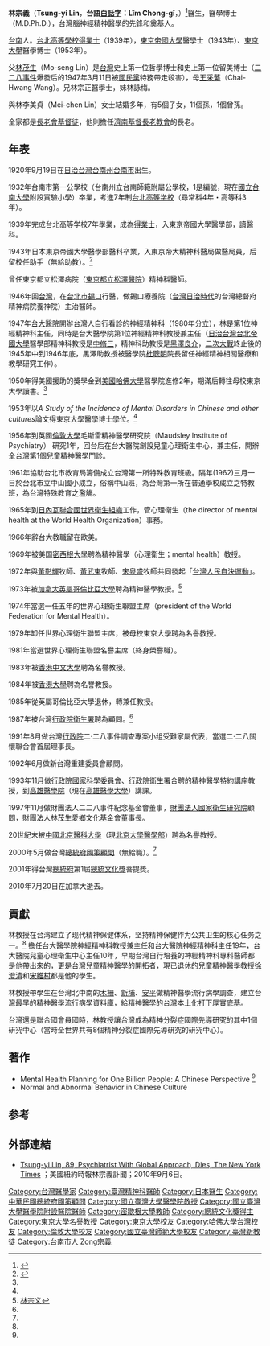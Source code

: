 {{Infobox_Person
|name=林宗義
|image_name=
|box_width=
|caption=
|occupation=
|period=
|birth_name=
|other_names=
|foreign_names=
|english_names=Lin Tsung-yi
|sex=男
|birth_date={{birth date|1920|9|19}}
|birth_place={{TWN-JPN}}[[台南州|台南州]][[台南市|台南市]]
|death_date={{death date and age|2010|7|20|1920|9|19}}
|death_place={{CAN}}
|nationality={{JPN-EMP}}（1920年–1945年）<br>{{ROC}}（1945年–2010年）<br>{{CAN}}（？–2010年）
|residence=
|languages=
|height=
|weight=
|party=
|religion=[[長老會|長老會]][[基督徒|基督徒]]
|spouse={{marriage|林李美貞|1946|2010}}
|children=長女林-{郁}-文、幼女林悅文等五子女
|relatives=父：[[林茂生|林茂生]]<br>母：王采蘩<br>兄：林宗正<br>妹：林詠梅<br>弟: 林宗光
|educate=[[台北高等學校|台北高等學校]][[得業士|得業士]]（1939年）<br>[[東京帝國大學|東京帝國大學]]醫學士（1943年）<br>[[東京大學|東京大學]]醫學博士（1953年）
|past=精神科醫師、學者、教授
|work=
|award=第1屆[[總統文化獎|總統文化獎]]菩提獎<br>「傑出台裔加拿大人獎」(Outstanding Taiwanese-Canadian Awards)
}}

'''林宗義'''（'''Tsung-yi Lin'''，'''台語[[白話字|白話字]]：Lîm Chong-gī '''，{{bd|1920年|9月19日|2010年|7月20日|catIdx=Lin林宗義}}）<ref name="传记">{{Cite web |url=http://www.nytimes.com/2010/09/07/health/07tlin.html |title=Tsung-yi Lin, 89, Psychiatrist With Global Approach, Dies |access-date=2010-09-07 |archive-date=2021-02-27 |archive-url=https://web.archive.org/web/20210227132158/https://www.nytimes.com/2010/09/07/health/07tlin.html |dead-url=no }}</ref>醫生，醫學博士（M.D.Ph.D.），台灣腦神經精神醫學的先鋒和奠基人。

[[台南|台南]]人。[[台北高等學校|台北高等學校]][[得業士|得業士]]（1939年），[[東京帝國大學|東京帝國大學]]醫學士（1943年）、[[東京大學|東京大學]]醫學博士（1953年）。

父[[林茂生|林茂生]]（Mo-seng Lin）是[[台灣|台灣]]史上第一位哲學博士和史上第一位留美博士（[[二二八事件|二二八事件]]爆發后的1947年3月11日被[[國民黨|國民黨]]特務帶走殺害），母[[王采蘩|王采蘩]]（Chai-Hwang Wang）。兄林宗正醫學士，妹林詠梅。

與林李美貞（Mei-chen Lin）女士結婚多年，有5個子女，11個孫，1個曾孫。

全家都是[[長老會|長老會]][[基督徒|基督徒]]，他則擔任[[濟南基督長老教會|濟南基督長老教會]]的長老。

== 年表 ==
1920年9月19日在[[日治台灣|日治台灣]][[台南州|台南州]][[台南市|台南市]]出生。

1932年台南市第一公學校（台南州立台南師範附屬公學校，1是編號，現在[[國立台南大學|國立台南大學]]附設實驗小學）卒業，考進7年制[[台北高等学校|台北高等学校]]（尋常科4年・高等科3年）。

1939年完成台北高等学校7年學業，成為[[得業士|得業士]]，入東京帝國大學醫學部，讀醫科。

1943年日本東京帝國大學醫學部醫科卒業，入東京帝大精神科醫局做醫局員，后留校任助手（無給助教）。<ref name="简历">{{Cite web |url=http://www.huaxia.com/lasd/hxrwk/ddrw/tw/2003/07/505206.html |title=林宗义 |access-date=2010-09-07 |archive-date=2019-06-11 |archive-url=https://web.archive.org/web/20190611113549/http://www.huaxia.com/lasd/hxrwk/ddrw/tw/2003/07/505206.html |dead-url=no }}</ref>

曾任東京都立松澤病院（[[東京都立松澤醫院|東京都立松澤醫院]]）精神科醫師。

1946年回[[台灣|台灣]]，在[[台北市|台北市]][[錫口|錫口]]行醫，做錫口療養院（[[台灣日治時代|台灣日治時代]]的台灣總督府精神病院養神院）主治醫師。

1947年[[台大醫院|台大醫院]]開辦台灣人自行看診的神經精神科（1980年分立），林是第1位神經精神科主任，同時是台大醫學院第1位神經精神科教授兼主任（[[日治台灣|日治台灣]][[台北帝國大學|台北帝國大學]]醫學部精神科教授是[[中脩三|中脩三]]，精神科助教授是[[黑澤良介|黑澤良介]]，[[二次大戰|二次大戰]]終止後的1945年中到1946年底，黑澤助教授被醫學院[[杜聰明|杜聰明]]院長留任神經精神相關醫療和教學研究工作）。

1950年得美國援助的獎學金到[[美國|美國]][[哈佛大學|哈佛大學]]醫學院進修2年，期滿后轉往母校東京大學讀書。<ref name="简历"/>

1953年以''A Study of the Incidence of Mental Disorders in Chinese and other cultures''論文得[[東京大學|東京大學]]醫學博士學位。<ref name="传记" />

1956年到英國[[倫敦大學|倫敦大學]]毛斯雷精神醫學研究院（Maudsley Institute of Psychiatry） 研究1年，回台后在台大醫院創設兒童心理衛生中心，兼主任，開辦全台灣第1個兒童精神醫學門診。

1961年協助台北市教育局籌備成立台灣第一所特殊教育班級。隔年(1962)三月一日於台北市立中山國小成立，俗稱中山班，為台灣第一所在普通學校成立之特教班，為台灣特殊教育之濫觴。

1965年到[[日內瓦|日內瓦]][[聯合國|聯合國]][[世界衛生組織|世界衛生組織]]工作，管心理衛生（the director of mental health at the World Health Organization）事務。

1966年辭台大教職留在歐美。

1969年被美国[[密西根大學|密西根大學]]聘為精神醫學（心理衛生；mental health）教授。

1972年與[[黃彰輝|黃彰輝]]牧師、[[黃武東|黃武東]]牧師、[[宋泉盛|宋泉盛]]牧師共同發起「[[台灣人民自決運動|台灣人民自決運動]]」。

1973年被[[加拿大|加拿大]][[英屬哥倫比亞大學|英屬哥倫比亞大學]]聘為精神醫學教授。<ref name="简历">[http://www.huaxia.com/lasd/hxrwk/ddrw/tw/2003/07/505206.html  林宗义] </ref>

1974年當選一任五年的世界心理衛生聯盟主席（president of the World Federation for Mental Health）。

1979年卸任世界心理衛生聯盟主席，被母校東京大學聘為名譽教授。

1981年當選世界心理衛生聯盟名譽主席（終身榮譽職）。

1983年被[[香港中文大學|香港中文大學]]聘為名譽教授。

1984年被[[香港大學|香港大學]]聘為名譽教授。

1985年從英屬哥倫比亞大學退休，轉兼任教授。

1987年被台灣[[行政院衛生署|行政院衛生署]]聘為顧問。<ref name="简历"/>

1991年8月做台灣[[行政院|行政院]]二·二八事件調查專案小组受難家屬代表，當選二·二八關懷聯合會首屆理事長。

1992年6月做新台灣重建委員會顧問。

1993年11月做[[行政院國家科學委員會|行政院國家科學委員會]]、[[行政院衛生署|行政院衛生署]]合聘的精神醫學特約講座教授，到[[高雄醫學院|高雄醫學院]]（現在[[高雄醫學大學|高雄醫學大學]]）講課。

1997年11月做財團法人二二八事件紀念基金會董事，[[財團法人|財團法人]][[國家衛生研究院|國家衛生研究院]]顧問，財團法人林茂生愛鄉文化基金會董事長。

20世紀末被[[中國|中國]][[北京醫科大學|北京醫科大學]]（現[[北京大學醫學部|北京大學醫學部]]）聘為名譽教授。

2000年5月做台灣[[總統府|總統府]][[國策顧問|國策顧問]]（無給職）。<ref name="简历"/>

2001年得台灣[[總統府|總統府]]第1屆[[總統文化獎|總統文化獎]]菩提獎。

2010年7月20日在加拿大逝去。

== 貢獻 ==
林教授在台湾建立了现代精神保健体系，坚持精神保健作为公共卫生的核心任务之一。<ref name="传记" />
擔任台大醫學院神經精神科教授兼主任和台大醫院神經精神科主任19年，台大醫院兒童心理衛生中心主任10年，早期台灣自行培養的神經精神科專科醫師都是他帶出來的，更是台灣兒童精神醫學的開拓者，現已退休的兒童精神醫學教授[[徐澄清|徐澄清]]和[[宋維村|宋維村]]都是他的學生。

林教授帶學生在台灣北中南的[[木柵|木柵]]、[[新埔鎮|新埔]]、[[安平區|安平]]做精神醫學流行病學調查，建立台灣最早的精神醫學流行病學資料庫，給精神醫學的台灣本土化打下厚實底基。

台灣還是聯合國會員國時，林教授讓台灣成為精神分裂症國際先導研究的其中1個研究中心（當時全世界共有8個精神分裂症國際先導研究的研究中心）。

== 著作 ==
*Mental Health Planning for One Billion People: A Chinese Perspective <ref name="传记" />
*Normal and Abnormal Behavior in Chinese Culture

== 参考 ==
<references/>

== 外部連結 ==
* [http://www.nytimes.com/2010/09/07/health/07tlin.html Tsung-yi Lin, 89, Psychiatrist With Global Approach, Dies, The New York Times] {{Wayback|url=http://www.nytimes.com/2010/09/07/health/07tlin.html |date=20210227132158 }}；美國紐約時報林宗義訃聞；2010年9月6日。

{{DEFAULTSORT:Lin林宗義}}
[[Category:台灣醫學家|Category:台灣醫學家]]
[[Category:臺灣精神科醫師|Category:臺灣精神科醫師]]
[[Category:日本醫生|Category:日本醫生]]
[[Category:中華民國總統府國策顧問|Category:中華民國總統府國策顧問]]
[[Category:國立臺灣大學醫學院教授|Category:國立臺灣大學醫學院教授]]
[[Category:國立臺灣大學醫學院附設醫院醫師|Category:國立臺灣大學醫學院附設醫院醫師]]
[[Category:密歇根大學教師|Category:密歇根大學教師]]
[[Category:總統文化獎得主|Category:總統文化獎得主]]
[[Category:東京大學名譽教授|Category:東京大學名譽教授]]
[[Category:東京大學校友|Category:東京大學校友]]
[[Category:哈佛大學台灣校友|Category:哈佛大學台灣校友]]
[[Category:倫敦大學校友|Category:倫敦大學校友]]
[[Category:國立臺灣師範大學校友|Category:國立臺灣師範大學校友]]
[[Category:臺灣新教徒|Category:臺灣新教徒]]
[[Category:台南市人|Category:台南市人]]
[[Category:林姓|Zong宗義]]